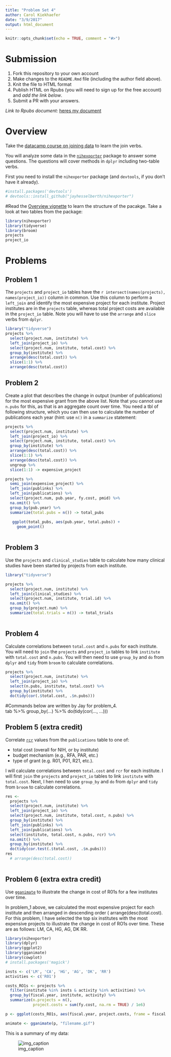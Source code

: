 ```yaml
---
title: "Problem Set 4"
author: Carol Kiekhaefer
date: "3/9/2017"
output: html_document
---
```


```r
knitr::opts_chunk$set(echo = TRUE, comment = "#>")
```

# Submission


1. Fork this repository to your own account
1. Make changes to the `README.Rmd` file (including the author field above).
1. Knit the file to HTML format
1. Publish HTML on Rpubs (you will need to sign up for the free account) and *add the link below*.
1. Submit a PR with your answers.

*Link to Rpubs document:* [heres my document](http://rpubs.com/cmkiekha/264211)

# Overview

Take the [datacamp course on joining data](https://www.datacamp.com/courses/joining-data-in-r-with-dplyr) to learn the join verbs.

You will analyze some data in the [`nihexporter`](https://github.com/jayhesselberth/nihexporter) package to answer some questions. The questions will cover methods in `dplyr` including two-table verbs.

First you need to install the `nihexporter` package (and `devtools`, if you don't have it already).

```r
#install.packages('devtools')
# devtools::install_github("jayhesselberth/nihexporter")
```

#Read the [Overview vignette](http://jayhesselberth.github.io/nihexporter/articles/nihexporter.html) to learn the structure of the pacakge. Take a look at two tables from the package:

```r
library(nihexporter)
library(tidyverse)
library(broom)
projects
project_io
```

# Problems

## Problem 1

The `projects` and `project_io` tables have the `r intersect(names(projects), names(project_io))` column in common. Use this column to perform a `left_join` and identify the most expensive project for each institute. Project institutes are in the `projects` table, whereas total project costs are available in the `project_io` table. Note you will have to use the `arrange` and `slice` verbs from `dplyr`.

```r

library("tidyverse")
projects %>%
  select(project.num, institute) %>%
  left_join(project_io) %>% 
  select(project.num, institute, total.cost) %>% 
  group_by(institute) %>% 
  arrange(desc(total.cost)) %>%
  slice(1:1) %>%
  arrange(desc(total.cost))

```


## Problem 2

Create a plot that describes the change in output (number of publications) for the most expensive grant from the above list. Note that you cannot use `n.pubs` for this, as that is an aggregate count over time. You need a tbl of following structure, which you can then use to calculate the number of publications each year (hint: use `n()` in a `summarize` statement:

```r
projects %>% 
  select(project.num, institute) %>%
  left_join(project_io) %>% 
  select(project.num, institute, total.cost) %>% 
  group_by(institute) %>% 
  arrange(desc(total.cost)) %>%
  slice(1:1) %>%
  arrange(desc(total.cost)) %>%
  ungroup %>% 
  slice(1:1) -> expensive_project
```
```r
projects %>% 
  semi_join(expensive_project) %>%
  left_join(publinks) %>%
  left_join(publications) %>%
  select(project.num, pub.year, fy.cost, pmid) %>%
  na.omit() %>%
  group_by(pub.year) %>%
  summarize(total.pubs = n()) -> total_pubs
            
   ggplot(total_pubs, aes(pub.year, total.pubs)) +
     geom_point()
            
```
## Problem 3

Use the `projects` and `clinical_studies` table to calculate how many clinical studies have been started by projects from each institute.

```r

library("tidyverse")

projects %>%
  select(project.num, institute) %>%
  left_join(clinical_studies) %>% 
  select(project.num, institute, trial.id) %>% 
  na.omit() %>%
  group_by(project.num) %>% 
  summarize(total.trials = n()) -> total_trials
  
```

## Problem 4

Calculate correlations between `total.cost` and `n.pubs` for each institute. You will need to `join` the `projects` and `project_io` tables to link `institute` with `total.cost` and `n.pubs`. You will then need to use `group_by` and `do` from `dplyr` and `tidy` from `broom` to calculate correlations.

```r
projects %>% 
  select(project.num, institute) %>%
  left_join(project_io) %>% 
  select(n.pubs, institute, total.cost) %>% 
  group_by(institute) %>% 
  do(tidy(cor(.$total.cost, .$n.pubs)))
```  
#Commands below are written by Jay for problem_4.  
tab %>%
  group_by(...) %>%
  do(tidy(cor(..., ...)))


## Problem 5 (extra credit)

Correlate [`rcr`](https://icite.od.nih.gov/) values from the `publications` table to one of:

- total cost (overall for NIH, or by institute)
- budget mechanism (e.g., RFA, PAR, etc.)
- type of grant (e.g. R01, P01, R21, etc.). 

I will calculate correlations between `total.cost` and `rcr` for each institute.  I will first `join` the `projects` and `project_io` tables to link `institute` with `total.cost`. Next, I hen need to use `group_by` and `do` from `dplyr` and `tidy` from `broom` to calculate correlations.

```r
res <- 
  projects %>% 
  select(project.num, institute) %>%
  left_join(project_io) %>% 
  select(project.num, institute, total.cost, n.pubs) %>% 
  group_by(institute) %>% 
  left_join(publinks) %>%
  left_join(publications) %>%
  select(institute, total.cost, n.pubs, rcr) %>%
  na.omit() %>%
  group_by(institute) %>%
  do(tidy(cor.test(.$total.cost, .$n.pubs)))
res
  # arrange(desc(total.cost)) 
  
```

## Problem 6 (extra extra credit)

Use [`gganimate`](https://github.com/dgrtwo/gganimate) to illustrate the change in cost of R01s for a few institutes over time.

In problem_1 above, we calculated the most expensive project for each institute and then arranged in descending order ( arrange(desc(total.cost).  For this problem, I have selected the top six institutes with the most expensive projects to illustrate the change in cost of RO1s over time.  These are as follows: LM, CA, HG, AG, DK RR.

```r

library(nihexporter)
library(dplyr)
library(ggplot2)
library(gganimate)
library(cowplot)
# install.packages('magick')

insts <- c('LM', 'CA', 'HG', 'AG', 'DK', 'RR')
activities <- c('R01')

costs_RO1s <- projects %>%
  filter(institute %in% insts & activity %in% activities) %>%
  group_by(fiscal.year, institute, activity) %>%
  summarize(n.projects = n(),
            project.costs = sum(fy.cost, na.rm = TRUE) / 1e6)

p <- ggplot(costs_RO1s, aes(fiscal.year, project.costs, frame = fiscal.year)) + geom_point()

animate <- gganimate(p, "filename.gif")
```

This is a summary of my data:

![img_caption](filename.gif)

